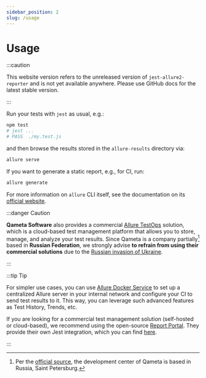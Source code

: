 ```yaml
---
sidebar_position: 2
slug: /usage
---
```


# Usage

:::caution

This website version refers to the unreleased version of `jest-allure2-reporter` and is not yet available
anywhere. Please use GitHub docs for the latest stable version.

:::

Run your tests with `jest` as usual, e.g.:

```bash
npm test
# jest ...
# PASS  ./my.test.js
```

and then browse the results stored in the `allure-results` directory via:

```bash
allure serve
```

If you want to generate a static report, e.g., for CI, run:

```bash
allure generate
```

For more information on `allure` CLI itself, see the documentation on its [official website](https://docs.qameta.io/allure/#_get_started).

:::danger Caution

**Qameta Software** also provides a commercial [Allure TestOps](https://qameta.io/) solution, which is a cloud-based test management platform that allows you to store, manage, and analyze your test results. Since Qameta is a company partially[^1] based in **Russian Federation**, we strongly advise **to refrain from using their commercial solutions** due to the [Russian invasion of Ukraine](https://en.wikipedia.org/wiki/Russian_invasion_of_Ukraine_(2022)).

:::

:::tip Tip

For simpler use cases, you can use [Allure Docker Service](https://github.com/fescobar/allure-docker-service) to set up a centralized Allure server
in your internal network and configure your CI to send test results to it. This way, you can leverage such advanced features as
Test History, Trends, etc.

If you are looking for a commercial test management solution (self-hosted or cloud-based), we recommend using the open-source [Report Portal](https://reportportal.io/). They provide their own Jest integration, which you can find [here](https://github.com/reportportal/agent-js-jest#readme).

:::

[^1]: Per the [official source](https://qameta.io/blog/top-5-allure-testops-myths/#:~:text=Petersburg), the development center of Qameta is based in Russia, Saint Petersburg.
